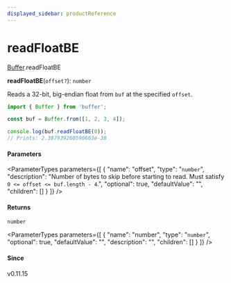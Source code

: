 ```yaml
---
displayed_sidebar: productReference
---
```



# readFloatBE

[Buffer](../../interfaces/Buffer.mdx).readFloatBE

**readFloatBE**(`offset?`): `number`

Reads a 32-bit, big-endian float from `buf` at the specified `offset`.

```js
import { Buffer } from 'buffer';

const buf = Buffer.from([1, 2, 3, 4]);

console.log(buf.readFloatBE(0));
// Prints: 2.387939260590663e-38
```

#### Parameters

<ParameterTypes parameters={[
  {
    "name": "offset",
    "type": "`number`",
    "description": "Number of bytes to skip before starting to read. Must satisfy `0 <= offset <= buf.length - 4`.",
    "optional": true,
    "defaultValue": "",
    "children": []
  }
]} />

#### Returns

`number`

<ParameterTypes parameters={[
  {
    "name": "number",
    "type": "`number`",
    "optional": true,
    "defaultValue": "",
    "description": "",
    "children": []
  }
]} />

#### Since

v0.11.15
